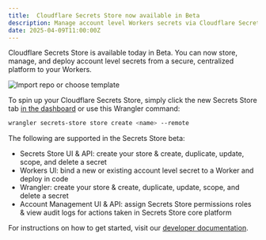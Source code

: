 ```yaml
---
title:  Cloudflare Secrets Store now available in Beta
description: Manage account level Workers secrets via Cloudflare Secrets Store (beta)
date: 2025-04-09T11:00:00Z
---
```


Cloudflare Secrets Store is available today in Beta. You can now store, manage, and deploy account level secrets from a secure, centralized platform to your Workers. 

![Import repo or choose template](~/assets/images/ssl/secrets-store-landing-page.png)

To spin up your Cloudflare Secrets Store, simply click the new Secrets Store tab [in the dashboard](http://dash.cloudflare.com/?to=/:account/secrets-store) or use this Wrangler command:

```sh
wrangler secrets-store store create <name> --remote
```

The following are supported in the Secrets Store beta:

* Secrets Store UI & API: create your store & create, duplicate, update, scope, and delete a secret
* Workers UI: bind a new or existing account level secret to a Worker and deploy in code
* Wrangler: create your store & create, duplicate, update, scope, and delete a secret
* Account Management UI & API: assign Secrets Store permissions roles & view audit logs for actions taken in Secrets Store core platform

For instructions on how to get started, visit our [developer documentation](/secrets-store/). 
